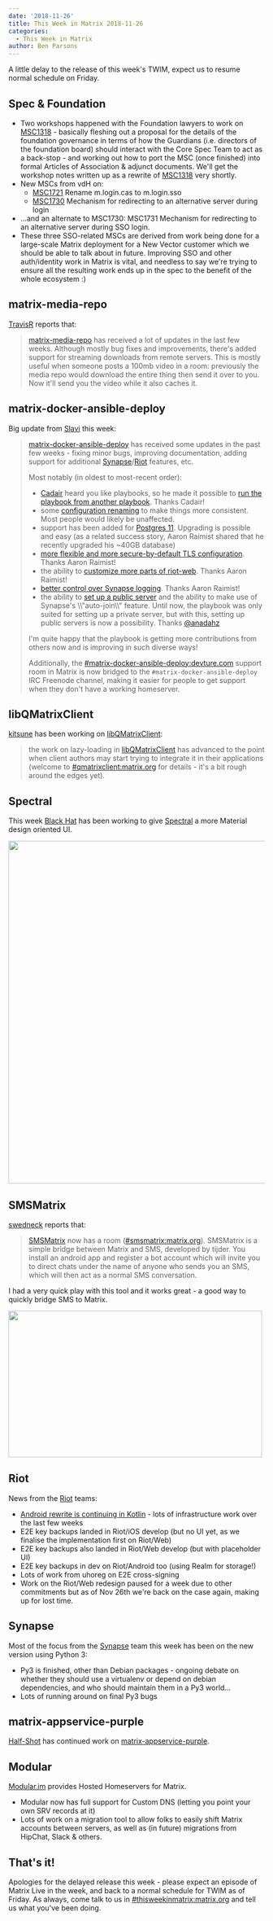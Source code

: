 ```yaml
---
date: '2018-11-26'
title: This Week in Matrix 2018-11-26
categories:
  - This Week in Matrix
author: Ben Parsons
---
```


A little delay to the release of this week's TWIM, expect us to resume normal schedule on Friday.
<h2 id="specfoundation">Spec &amp; Foundation</h2>
<ul>
 	<li>Two workshops happened with the Foundation lawyers to work on <a href="https://github.com/matrix-org/matrix-doc/issues/1318">MSC1318</a> - basically fleshing out a proposal for the details of the foundation governance in terms of how the Guardians (i.e. directors of the foundation board) should interact with the Core Spec Team to act as a back-stop - and working out how to port the MSC (once finished) into formal Articles of Association &amp; adjunct documents. We'll get the workshop notes written up as a rewrite of <a href="https://github.com/matrix-org/matrix-doc/issues/1318">MSC1318</a> very shortly.</li>
 	<li>New MSCs from vdH on:
<ul>
 	<li><a href="https://github.com/matrix-org/matrix-doc/pull/1721">MSC1721</a> Rename m.login.cas to m.login.sso</li>
 	<li><a href="https://github.com/matrix-org/matrix-doc/pull/1730">MSC1730</a> Mechanism for redirecting to an alternative server during login</li>
</ul>
</li>
 	<li>…and an alternate to MSC1730: MSC1731 Mechanism for redirecting to an alternative server during SSO login.</li>
 	<li>These three SSO-related MSCs are derived from work being done for a large-scale Matrix deployment for a New Vector customer which we should be able to talk about in future. Improving SSO and other auth/identity work in Matrix is vital, and needless to say we're trying to ensure all the resulting work ends up in the spec to the benefit of the whole ecosystem :)</li>
</ul>
<h2 id="matrixmediarepo">matrix-media-repo</h2>
<a href="https://github.com/turt2live">TravisR</a> reports that:
<blockquote><a href="https://github.com/turt2live/matrix-media-repo">matrix-media-repo</a> has received a lot of updates in the last few weeks. Although mostly bug fixes and improvements, there's added support for streaming downloads from remote servers. This is mostly useful when someone posts a 100mb video in a room: previously the media repo would download the entire thing then send it over to you. Now it'll send you the video while it also caches it.</blockquote>
<h2 id="matrixdockeransibledeploy">matrix-docker-ansible-deploy</h2>
Big update from <a href="https://matrix.to/#/@slavi:devture.com">Slavi</a> this week:
<blockquote><a href="https://github.com/spantaleev/matrix-docker-ansible-deploy">matrix-docker-ansible-deploy</a> has received some updates in the past few weeks - fixing minor bugs, improving documentation, adding support for additional <a href="https://github.com/matrix-org/synapse">Synapse</a>/<a href="https://github.com/vector-im/riot-web">Riot</a> features, etc.

Most notably (in oldest to most-recent order):

<ul>
 	<li><a href="https://matrix.to/#/@cadair:cadair.com">Cadair</a> heard you like playbooks, so he made it possible to <a href="https://github.com/spantaleev/matrix-docker-ansible-deploy/commit/67e2bf285d44c0cb392ba1e28e615053b748c03c">run the playbook from another playbook</a>. Thanks Cadair!</li>
 	<li>some <a href="https://github.com/spantaleev/matrix-docker-ansible-deploy/blob/master/CHANGELOG.md#bc-break-renaming-playbook-variables">configuration renaming</a> to make things more consistent. Most people would likely be unaffected.</li>
 	<li>support has been added for <a href="https://github.com/spantaleev/matrix-docker-ansible-deploy/blob/master/CHANGELOG.md#postgres-11-support">Postgres 11</a>. Upgrading is possible and easy (as a related success story, Aaron Raimist shared that he recently upgraded his ~40GB database)</li>
 	<li><a href="https://github.com/spantaleev/matrix-docker-ansible-deploy/blob/master/CHANGELOG.md#ssl-protocols-used-to-serve-riot-and-synapse">more flexible and more secure-by-default TLS configuration</a>. Thanks Aaron Raimist!</li>
 	<li>the ability to <a href="https://github.com/spantaleev/matrix-docker-ansible-deploy/blob/master/CHANGELOG.md#customize-parts-of-riots-config">customize more parts of riot-web</a>. Thanks Aaron Raimist!</li>
 	<li><a href="https://github.com/spantaleev/matrix-docker-ansible-deploy/blob/master/CHANGELOG.md#ability-to-set-synapse-log-levels">better control over Synapse logging</a>. Thanks Aaron Raimist!</li>
 	<li>the ability to <a href="https://github.com/spantaleev/matrix-docker-ansible-deploy/blob/master/CHANGELOG.md#support-for-controlling-public-registration-and-room-auto-join">set up a public server</a> and the ability to make use of Synapse's \\"auto-join\\" feature. Until now, the playbook was only suited for setting up a private server, but with this, setting up public servers is now a possibility. Thanks <a href="https://github.com/anadahz">@anadahz</a></li>
</ul>

I'm quite happy that the playbook is getting more contributions from others now and is improving in such diverse ways!

Additionally, the <a href="https://matrix.to/#/#matrix-docker-ansible-deploy:devture.com">#matrix-docker-ansible-deploy:devture.com</a> support room in Matrix is now bridged to the <code>#matrix-docker-ansible-deploy</code> IRC Freenode channel, making it easier for people to get support when they don't have a working homeserver.

</blockquote>

<h2 id="libqmatrixclient">libQMatrixClient</h2>
<a href="https://matrix.to/#/@kitsune:matrix.org">kitsune</a> has been working on <a href="https://github.com/QMatrixClient/libqmatrixclient">libQMatrixClient</a>:
<blockquote>the work on lazy-loading in <a href="https://github.com/QMatrixClient/libqmatrixclient">libQMatrixClient</a> has advanced to the point when client authors may start trying to integrate it in their applications (welcome to <a href="https://matrix.to/#/#qmatrixclient:matrix.org">#qmatrixclient:matrix.org</a> for details - it's a bit rough around the edges yet).</blockquote>
<h2 id="spectral">Spectral</h2>
This week <a href="https://matrix.to/#/@bhat:encom.eu.org">Black Hat</a> has been working to give <a href="https://gitlab.com/spectral-im/spectral">Spectral</a> a more Material design oriented UI.

<img src="twim/spectral-material.png" alt="" /><a href="/blog/wp-content/uploads/2018/11/spectral-material.png"><img class="alignnone size-full wp-image-3779" src="/blog/wp-content/uploads/2018/11/spectral-material.png" alt="" width="960" height="674" /></a>
<h2 id="smsmatrix">SMSMatrix</h2>
<a href="https://matrix.to/#/@swedneck:swedneck.xyz">swedneck</a> reports that:
<blockquote><a href="https://github.com/tijder/SmsMatrix">SMSMatrix</a> now has a room (<a href="https://matrix.to/#/#smsmatrix:matrix.org">#smsmatrix:matrix.org</a>). SMSMatrix is a simple bridge between Matrix and SMS, developed by tijder. You install an android app and register a bot account which will invite you to direct chats under the name of anyone who sends you an SMS, which will then act as a normal SMS conversation.</blockquote>
I had a very quick play with this tool and it works great - a good way to quickly bridge SMS to Matrix.

<a href="/blog/wp-content/uploads/2018/11/smsmatrix.png"><img class="alignnone size-full wp-image-3780" src="/blog/wp-content/uploads/2018/11/smsmatrix.png" alt="" width="499" height="288" /></a>
<h2 id="riot">Riot</h2>
News from the <a href="https://riot.im/">Riot</a> teams:
<ul>
 	<li><a href="https://github.com/vector-im/riot-android-redesign-PoC/tree/develop">Android rewrite is continuing in Kotlin</a> - lots of infrastructure work over the last few weeks</li>
 	<li>E2E key backups landed in Riot/iOS develop (but no UI yet, as we finalise the implementation first on Riot/Web)</li>
 	<li>E2E key backups also landed in Riot/Web develop (but with placeholder UI)</li>
 	<li>E2E key backups in dev on Riot/Android too (using Realm for storage!)</li>
 	<li>Lots of work from uhoreg on E2E cross-signing
</li>
 	<li>Work on the Riot/Web redesign paused for a week due to other commitments but as of Nov 26th we're back on the case again, making up for lost time.</li>
</ul>
<h2 id="synapse">Synapse</h2>
Most of the focus from the <a href="https://github.com/matrix-org/synapse/">Synapse</a> team this week has been on the new version using Python 3:
<ul>
 	<li>Py3 is finished, other than Debian packages - ongoing debate on whether they should use a virtualenv or depend on debian dependencies, and who should maintain them in a Py3 world…</li>
 	<li>Lots of running around on final Py3 bugs</li>
</ul>
<h2 id="matrixappservicepurple">matrix-appservice-purple</h2>
<a href="https://matrix.to/#/@Half-Shot:half-shot.uk">Half-Shot</a> has continued work on <a href="https://github.com/matrix-org/matrix-appservice-purple">matrix-appservice-purple</a>.
<h2 id="modular">Modular</h2>
<a href="https://www.modular.im/">Modular.im</a> provides Hosted Homeservers for Matrix.
<ul>
 	<li>Modular now has full support for Custom DNS (letting you point your own SRV records at it)</li>
 	<li>Lots of work on a migration tool to allow folks to easily shift Matrix accounts between servers, as well as (in future) migrations from HipChat, Slack &amp; others.</li>
</ul>
<h2>That's it!</h2>
Apologies for the delayed release this week - please expect an episode of Matrix Live in the week, and back to a normal schedule for TWIM as of Friday. As always, come talk to us in <a href="https://matrix.to/#/#thisweekinmatrix:matrix.org">#thisweekinmatrix:matrix.org</a> and tell us what you've been doing.
